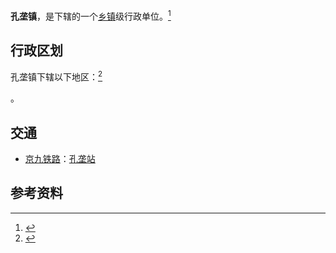 {{中国乡级行政区|42/11/27/101/000
| 景观照片文件名 = 201705 Station Building of Konglong Station.jpg
| 景观照片描述 = 孔垄站车站站房（2017年5月）
}}
'''孔垄镇'''，是{{PRC admin/fullname|42/11/27/101/000|3}}下辖的一个[[乡镇|乡镇]]级行政单位。<ref>{{PRC admin/ref sgc|{{PRC admin/parent|42/11/27/101/000}}}}</ref>

== 行政区划 ==
孔垄镇下辖以下地区：<ref>{{PRC admin/ref sgc|42/11/27/101/000}}</ref>

{{PRC admin/children|42/11/27/101/000}}。

== 交通 ==
* {{rint|cn|rail}}[[京九铁路|京九铁路]]：[[孔垄站|孔垄站]]

==参考资料==
{{reflist}}

{{PRC admin/navcat|42/11/27/101/000}}